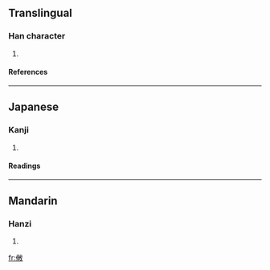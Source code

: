 ==Translingual==
===Han character===
{{Han char|rn=66|rad=攴|as=07|sn=11|four=|canj=人中中大 (OLLK)}}
# {{defn|Han|sort=攴07}}
====References====
{{Han ref|kx=0471.100|dkj=13222|dj=0823.100|hdz=21463.020|uh=6552|ud=25938}}
----
==Japanese==
===Kanji===
{{ja-kanji|grade=|rs=攴07}}
# {{defn|Japanese}} 
====Readings====
{{ja-readings|on=[[ちん]] (chin), [[じん]] (jin), [[しん]] (shin), [[しょう]] (shō)|kun=[[おさめる]] (osameru), [[のべる]] (noberu)}}
----
==Mandarin==
===Hanzi===
{{cmn-hanzi|pin=[[zhèn]] (zhen4)|wg=chen<sup>4</sup>}}
# {{defn|Mandarin}}

[[fr:敒]]